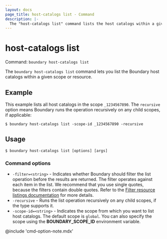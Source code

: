 ```yaml
---
layout: docs
page_title: host-catalogs list - Command
description: |-
  The "host-catalogs list" command lists the host catalogs within a given scope or resource.
---
```


# host-catalogs list

Command: `boundary host-catalogs list`

The `boundary host-catalogs list` command lets you list the Boundary host catalogs within a given scope or resource.

## Example

This example lists all host catalogs in the scope `_1234567890`.
The `recursive` option means Boundary runs the operation recursively on any child scopes, if applicable:

```shell-session
$ boundary host-catalogs list -scope-id _1234567890 -recursive
```

## Usage

<CodeBlockConfig hideClipboard>

```shell-session
$ boundary host-catalogs list [options] [args]
```

</CodeBlockConfig>

### Command options

- `-filter=<string>` - Indicates whether Boundary should filter the list operation before the results are returned.
The filter operates against each item in the list.
We recommend that you use single quotes, because the filters contain double quotes.
Refer to the [Filter resource listings documentation](/boundary/docs/concepts/filtering/resource-listing) for more details.
- `-recursive` - Runs the list operation recursively on any child scopes, if the type supports it.
- `-scope-id=<string>` - Indicates the scope from which you want to list host catalogs.
The default scope is `global`.
You can also specify the scope using the **BOUNDARY_SCOPE_ID** environment variable.

@include 'cmd-option-note.mdx'